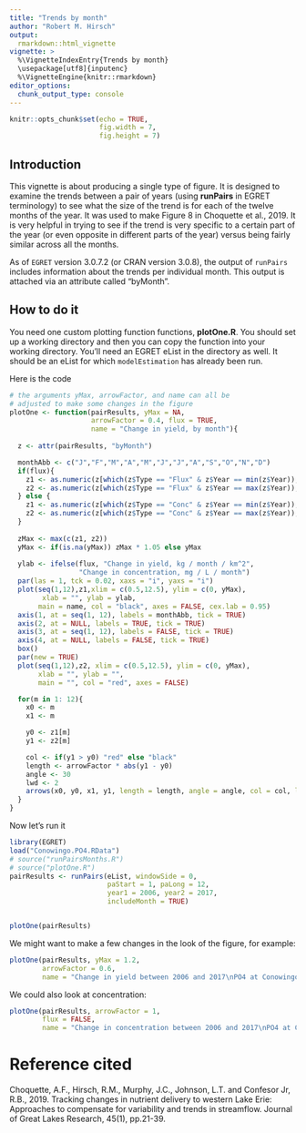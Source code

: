 ```yaml
---
title: "Trends by month"
author: "Robert M. Hirsch"
output: 
  rmarkdown::html_vignette
vignette: >
  %\VignetteIndexEntry{Trends by month}
  \usepackage[utf8]{inputenc}
  %\VignetteEngine{knitr::rmarkdown}
editor_options: 
  chunk_output_type: console
---
```


```r
knitr::opts_chunk$set(echo = TRUE,
                      fig.width = 7,
                      fig.height = 7)
```

## Introduction

This vignette is about producing a single type of figure.  It is designed to examine the trends between a pair of years (using **runPairs** in EGRET terminology) to see what the size of the trend is for each of the twelve months of the year.  It was used to make Figure 8 in Choquette et al., 2019.  It is very helpful in trying to see if the trend is very specific to a certain part of the year (or even opposite in different parts of the year) versus being fairly similar across all the months.

As of `EGRET` version 3.0.7.2 (or CRAN version 3.0.8), the output of `runPairs` includes information about the trends per individual month. This output is attached via an attribute called "byMonth".

## How to do it

You need one custom plotting function functions, **plotOne.R**.  You should set up a working directory and then you can copy the function into your working directory.  You'll need an EGRET eList in the directory as well.  It should be an eList for which `modelEstimation` has already been run.

Here is the code

```r

# the arguments yMax, arrowFactor, and name can all be
# adjusted to make some changes in the figure
plotOne <- function(pairResults, yMax = NA,
                    arrowFactor = 0.4, flux = TRUE, 
                    name = "Change in yield, by month"){
  
  z <- attr(pairResults, "byMonth")

  monthAbb <- c("J","F","M","A","M","J","J","A","S","O","N","D")
  if(flux){
    z1 <- as.numeric(z[which(z$Type == "Flux" & z$Year == min(z$Year)),3:14])
    z2 <- as.numeric(z[which(z$Type == "Flux" & z$Year == max(z$Year)),3:14])
  } else {
    z1 <- as.numeric(z[which(z$Type == "Conc" & z$Year == min(z$Year)),3:14])
    z2 <- as.numeric(z[which(z$Type == "Conc" & z$Year == max(z$Year)),3:14])
  }
  
  zMax <- max(c(z1, z2))
  yMax <- if(is.na(yMax)) zMax * 1.05 else yMax
  
  ylab <- ifelse(flux, "Change in yield, kg / month / km^2",
                 "Change in concentration, mg / L / month")
  par(las = 1, tck = 0.02, xaxs = "i", yaxs = "i")
  plot(seq(1,12),z1,xlim = c(0.5,12.5), ylim = c(0, yMax),
        xlab = "", ylab = ylab,
       main = name, col = "black", axes = FALSE, cex.lab = 0.95)
  axis(1, at = seq(1, 12), labels = monthAbb, tick = TRUE)
  axis(2, at = NULL, labels = TRUE, tick = TRUE)
  axis(3, at = seq(1, 12), labels = FALSE, tick = TRUE)
  axis(4, at = NULL, labels = FALSE, tick = TRUE)
  box()
  par(new = TRUE)
  plot(seq(1,12),z2, xlim = c(0.5,12.5), ylim = c(0, yMax),
       xlab = "", ylab = "",
       main = "", col = "red", axes = FALSE)

  for(m in 1: 12){
    x0 <- m
    x1 <- m

    y0 <- z1[m]
    y1 <- z2[m]

    col <- if(y1 > y0) "red" else "black"
    length <- arrowFactor * abs(y1 - y0) 
    angle <- 30
    lwd <- 2
    arrows(x0, y0, x1, y1, length = length, angle = angle, col = col, lwd = lwd)
  }
}
```

Now let's run it

```r

library(EGRET)
load("Conowingo.PO4.RData")
# source("runPairsMonths.R")
# source("plotOne.R")
pairResults <- runPairs(eList, windowSide = 0,
                        paStart = 1, paLong = 12,
                        year1 = 2006, year2 = 2017, 
                        includeMonth = TRUE)


plotOne(pairResults)
```


We might want to make a few changes in the look of the figure, for example:

```r
plotOne(pairResults, yMax = 1.2, 
        arrowFactor = 0.6, 
        name = "Change in yield between 2006 and 2017\nPO4 at Conowingo")
```

We could also look at concentration:

```r
plotOne(pairResults, arrowFactor = 1,
        flux = FALSE,
        name = "Change in concentration between 2006 and 2017\nPO4 at Conowingo")
```

# Reference cited

Choquette, A.F., Hirsch, R.M., Murphy, J.C., Johnson, L.T. and Confesor Jr, R.B., 2019. Tracking changes in nutrient delivery to western Lake Erie: Approaches to compensate for variability and trends in streamflow. Journal of Great Lakes Research, 45(1), pp.21-39.

